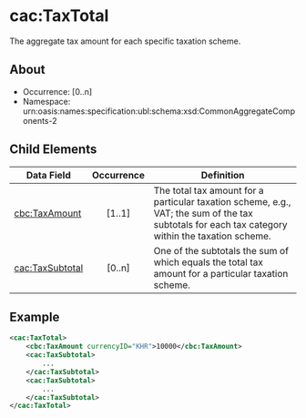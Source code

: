 # cac:TaxTotal
The aggregate tax amount for each specific taxation scheme.

## About
* Occurrence: [0..n]
* Namespace: urn:oasis:names:specification:ubl:schema:xsd:CommonAggregateComponents-2

## Child Elements

| Data Field                                       | Occurrence | Definition |
|--------------------------------------------------|:----------:|------------|
| [cbc:TaxAmount](./tax-total/tax-amount.mdx)                 |   [1..1]   | The total tax amount for a particular taxation scheme, e.g., VAT; the sum of the tax subtotals for each tax category within the taxation scheme. |
| [cac:TaxSubtotal](./tax-total/tax-subtotal.mdx)             |   [0..n]   | One of the subtotals the sum of which equals the total tax amount for a particular taxation scheme. |

## Example
```xml
<cac:TaxTotal>
    <cbc:TaxAmount currencyID="KHR">10000</cbc:TaxAmount>
    <cac:TaxSubtotal>
        ...
    </cac:TaxSubtotal>
    <cac:TaxSubtotal>
        ...
    </cac:TaxSubtotal>
</cac:TaxTotal>
```